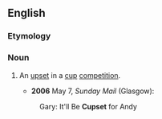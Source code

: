 ==English==

===Etymology===
{{blend|cup|upset}}

===Noun===
{{en-noun}}

# {{sports|journalism|UK}} An [[upset]] in a [[cup]] [[competition]]. 
#*'''2006''' May 7, ''Sunday Mail'' (Glasgow):
#:Gary: It'll Be '''Cupset''' for Andy